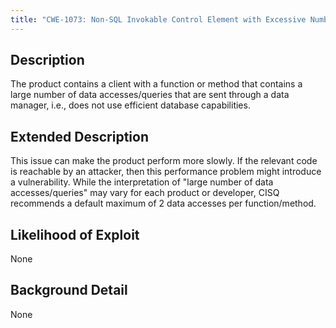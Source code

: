 ```yaml
---
title: "CWE-1073: Non-SQL Invokable Control Element with Excessive Number of Data Resource Accesses"
---
```


## Description
The product contains a client with a function or method that contains a large number of data accesses/queries that are sent through a data manager, i.e., does not use efficient database capabilities.

## Extended Description
This issue can make the product perform more slowly.  If the relevant code is reachable by an attacker, then this performance problem might introduce a vulnerability.
While the interpretation of "large number of data accesses/queries" may vary for each product or developer, CISQ recommends a default maximum of 2 data accesses per function/method.

## Likelihood of Exploit
None

## Background Detail
None
        